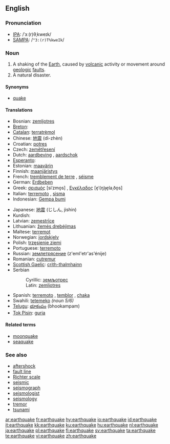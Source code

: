 ==English==
{{wikipedia}}

===Pronunciation===
*[[IPA]]: /ˈɜː(r)θˌkweɪk/
*[[SAMPA]]: /<tt>"3:(r)T%kweIk</tt>/

===Noun===
{{en-noun}}

# A shaking of the [[Earth]], caused by [[volcanic]] activity or movement around [[geologic]] [[fault]]s.
# A natural disaster.

====Synonyms====
*[[quake]]

====Translations====
{{top}}
*Bosnian: [[zemljotres#Bosnian|zemljotres]] {{m}}
*[[Breton]]: {{t+|br|kren-douar|m}}
*[[Catalan]]: [[terratrèmol]] {{m}}
*Chinese: [[地震]] (dì-zhèn)
*Croatian: [[potres]] {{m}}
*Czech: [[zemětřesení]] {{n}}
*Dutch: [[aardbeving]] {{f}}, [[aardschok]] {{m}}
*[[Esperanto]]: {{t-|eo|tertremo}}
*Estonian: [[maavärin]]
*Finnish: [[maanjäristys]]
*French: [[tremblement de terre]] {{m}}, [[séisme]] {{m}}
*German: [[Erdbeben]] {{n}}
*Greek: [[σεισμός]] [siˈzmo̞s] {{m}}, [[Εγκέλαδος]] [e̞ˈ(ŋ)ɟe̞laˌðo̞s] {{m}}
*Italian: [[terremoto]] {{m}}, [[sisma]] {{m}}
*Indonesian: [[Gempa bumi]]
{{mid}}
*Japanese: [[地震]] (じしん, jishin)
*Kurdish: {{KUchar|[[بوومه‌له‌رزه‌]]}}
*Latvian: [[zemestrīce]] {{f}}
*Lithuanian: [[žemės drebėjimas]] {{m}}
*Maltese: [[terremot]] {{m}}
*Norwegian: [[jordskjelv]] {{n}}
*Polish: [[trzęsienie ziemi]] {{n}}
*Portuguese: [[terremoto]] {{m}}
*Russian: [[землетрясение]] (z'eml'etr'as'énije) {{n}}
*Romanian: [[cutremur]] {{n}}
*[[Scottish Gaelic]]: [[crith-thalmhainn]] {{f}}
*Serbian
*:Cyrillic: [[земљотрес#Serbian|земљотрес]] {{m}}
*:Latin: [[zemljotres#Serbian|zemljotres]] {{m}}
*Spanish: [[terremoto]] {{m}}, [[temblor]] {{m}}, [[chaka]] {{f}}
*Swahili:  [[tetemeko]]  ''(noun 5/6)''
*[[Telugu]]: [[భూకంపం]] (bhookampam)
*[[Tok Pisin]]: [[guria]]
{{bottom}}

====Related terms====
*[[moonquake]]
*[[seaquake]]

===See also===
*[[aftershock]]<!-- or is it hyphenated or two words? -->
*[[fault line]]
*[[Richter scale]]
*[[seismic]]
*[[seismograph]]
*[[seismologist]]
*[[seismology]]
*[[tremor]]
*[[tsunami]]

[[ar:earthquake]]
[[fr:earthquake]]
[[hy:earthquake]]
[[io:earthquake]]
[[id:earthquake]]
[[it:earthquake]]
[[kk:earthquake]]
[[ku:earthquake]]
[[hu:earthquake]]
[[nl:earthquake]]
[[ja:earthquake]]
[[pl:earthquake]]
[[fi:earthquake]]
[[sv:earthquake]]
[[ta:earthquake]]
[[te:earthquake]]
[[vi:earthquake]]
[[zh:earthquake]]